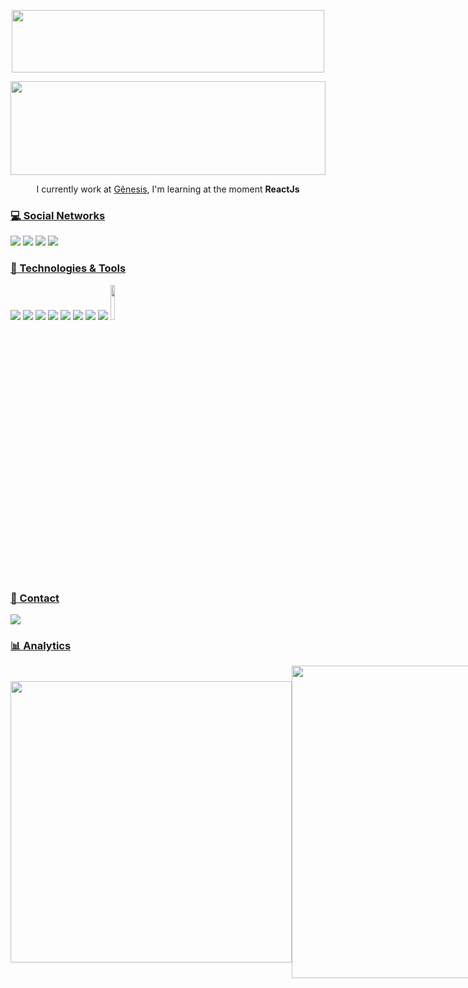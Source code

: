 <p align="center">
  <img src="https://github.com/IgorM-Oliveira/IgorM-Oliveira/blob/main/name.svg" width="500" height="100">
<!--   <h1>Dev. Junior Front-end</h1> -->
</p>
<img src="https://github.com/IgorM-Oliveira/IgorM-Oliveira/blob/main/sea.svg" width="100%" height="150">

<p align="center">
  I currently work at <a href='https://www.genesis.tec.br/'>Gênesis</a>, I'm learning at the moment <strong>ReactJs</strong>
</p>

### [💻 Social Networks](#-languages-)

[<img src="https://img.shields.io/badge/LinkedIn-0077B5?style=for-the-badge&logo=linkedin&logoColor=white" />](https://www.linkedin.com/in/igor-matos-oliveira-869a18179/r)
[<img src="https://img.shields.io/badge/Instagram-E4405F?style=for-the-badge&logo=instagram&logoColor=white" />](https://www.instagram.com/igorm_oliveita/)
[<img src = "https://img.shields.io/badge/facebook-%231877F2.svg?&style=for-the-badge&logo=facebook&logoColor=white">](https://www.facebook.com/Igor.Matos6)
[<img src = "https://img.shields.io/badge/twitter-%231DA1F2.svg?&style=for-the-badge&logo=twitter&logoColor=white">](https://twitter.com/IgorMOli)


### [🚀 Technologies & Tools](#-languages-)

[<img src = "https://img.shields.io/badge/HTML5-E34F26?style=for-the-badge&logo=html5&logoColor=white">](https://developer.mozilla.org/pt-BR/docs/Web/HTML/Element)
[<img src = "https://img.shields.io/badge/CSS3-1572B6?style=for-the-badge&logo=css3&logoColor=white">](https://developer.mozilla.org/pt-BR/docs/Web/CSS)
[<img src = "https://img.shields.io/badge/JavaScript-323330?style=for-the-badge&logo=javascript&logoColor=F7DF1E">](https://developer.mozilla.org/pt-BR/docs/Web/JavaScript)
[<img src = "https://img.shields.io/badge/React-20232A?style=for-the-badge&logo=react&logoColor=61DAFB">](https://pt-br.reactjs.org/)
[<img src = "https://img.shields.io/badge/Node.js-339933?style=for-the-badge&logo=nodedotjs&logoColor=white">](https://nodejs.org/en/)
[<img src = "https://img.shields.io/badge/Vue.js-35495E?style=for-the-badge&logo=vuedotjs&logoColor=4FC08D">](https://vuejs.org/)
[<img src = "https://img.shields.io/badge/Docker-2CA5E0?style=for-the-badge&logo=docker&logoColor=white">](https://www.docker.com/)
[<img src = "https://img.shields.io/badge/Git-F05032?style=for-the-badge&logo=git&logoColor=white">](https://git-scm.com/)
[<img width="12%" src = "https://raw.githubusercontent.com/storybooks/brand/master/badge/badge-storybook.svg">](https://storybook.js.org//)

### [📱 Contact](#-contact-)

[![](https://img.shields.io/badge/Gmail-igor.matos.oliveira.xyz%40gmail.com-lightgrey?style=for-the-badge&logo=gmail&logoColor=white)](mailto:igor.matos.oliveira.xyz@gmail.com)

### [📊 Analytics](#-analytics-)

<div align="center">
  <div style="display: flex; align-items: center;">
    <img width="450px" src="https://github-readme-stats.vercel.app/api?username=igorm-oliveira&count_private=true&show_icons=true&hide_border=true&bg_color=161B22&title_color=76BCFA&text_color=9ECEF6&icon_color=9ECEF6" />
    <img width="500px" src="https://activity-graph.herokuapp.com/graph?username=igorm-oliveira&theme=react-dark&bg_color=161B22&hide_border=true" />
  </div>
</div>

[Badges]: https://github.com/alexandresanlim/Badges4-README.md-Profile
